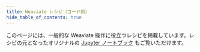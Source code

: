 ```yaml
---
title: Weaviate レシピ（コード例）
hide_table_of_contents: true
---
```


このページには、一般的な Weaviate 操作に役立つレシピを掲載しています。レシピの元となったオリジナルの [Jupyter ノートブック](https://github.com/weaviate/recipes) もご覧いただけます。


<RecipesCards path="/weaviate/recipes" />